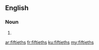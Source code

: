 ==English==

===Noun===
{{head|en|plural}}

# {{plural of|fiftieth|lang=en}}

[[ar:fiftieths]]
[[fr:fiftieths]]
[[ku:fiftieths]]
[[my:fiftieths]]
